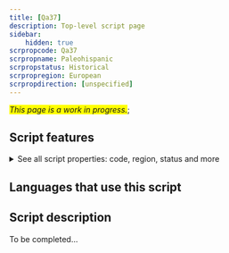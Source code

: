 ```yaml
---
title: [Qa37]
description: Top-level script page
sidebar:
    hidden: true
scrpropcode: Qa37
scrpropname: Paleohispanic
scrpropstatus: Historical
scrpropregion: European
scrpropdirection: [unspecified]
---
```


<span style='background-color:yellow'>_This page is a work in progress._</span>;


## Script features

<details>
<summary> See all script properties: code, region, status and more</summary>
<ScriptInfo />
</details>

## Languages that use this script

<WsList script='Qa37' wsMax='5' />

## Script description

To be completed...

